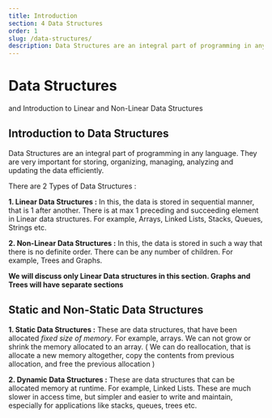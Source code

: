 ```yaml
---
title: Introduction
section: 4 Data Structures
order: 1
slug: /data-structures/
description: Data Structures are an integral part of programming in any language. They are very important for storing, organizing, managing and analyzing the data.
---
```


# Data Structures
and Introduction to Linear and Non-Linear Data Structures

## Introduction to Data Structures

Data Structures are an integral part of programming in any language. They are very important for storing, organizing, managing, analyzing and updating the data efficiently.

There are 2 Types of Data Structures :

**1. Linear Data Structures :** In this, the data is stored in sequential manner, that is 1 after another. There is at max 1 preceding and succeeding element in Linear data structures.
For example, Arrays, Linked Lists, Stacks, Queues, Strings etc.

**2. Non-Linear Data Structures :** In this, the data is stored in such a way that there is no definite order. There can be any number of children.
For example, Trees and Graphs.

**We will discuss only Linear Data structures in this section. Graphs and Trees will have separate sections**

## Static and Non-Static Data Structures

**1. Static Data Structures :** These are data structures, that have been allocated *fixed size of memory*. For example, arrays. We can not grow or shrink the memory allocated to an array.
( We can do reallocation, that is allocate a new memory altogether, copy the contents from previous allocation, and free the previous allocation )

**2. Dynamic Data Structures :** These are data structures that can be allocated memory at runtime. For example, Linked Lists. These are much slower in access time, but simpler and easier to write and maintain,
especially for applications like stacks, queues, trees etc.

